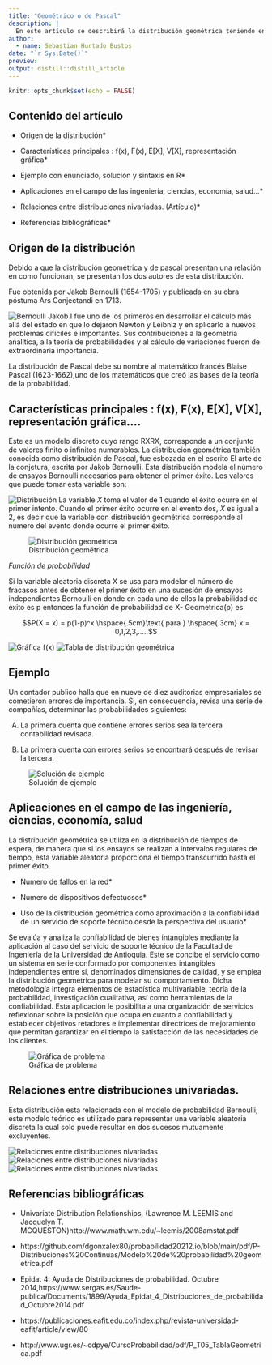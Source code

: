 ```yaml
---
title: "Geométrico o de Pascal"
description: |
  En este artículo se describirá la distribución geométrica teniendo en cuenta cinco aspectos.
author:
  - name: Sebastian Hurtado Bustos 
date: "`r Sys.Date()`"
preview: 
output: distill::distill_article
---
```


```r
knitr::opts_chunk$set(echo = FALSE)
```

## Contenido del artículo

* Origen de la distribución*

* Características principales : f(x), F(x), E[X], V[X], representación gráfica*

* Ejemplo con enunciado, solución y sintaxis en R*

* Aplicaciones en el campo de las ingeniería, ciencias, economía, salud…*

* Relaciones entre distribuciones nivariadas. (Artículo)*

* Referencias bibliográficas*

## Origen de la distribución

Debido a que la distribución geométrica y de pascal presentan una relación en como funcionan, se presentan los dos autores de esta distribución. 

Fue obtenida por Jakob Bernoulli (1654-1705) y publicada en su obra póstuma Ars Conjectandi en 1713.

![Bernoulli](JB1.jpg)
Jakob I fue uno de los primeros en desarrollar el cálculo más allá del estado en que lo dejaron Newton y Leibniz y en aplicarlo a nuevos problemas difíciles e importantes. Sus contribuciones a la geometría analítica, a la teoría de probabilidades y al cálculo de variaciones fueron de extraordinaria importancia.

La distribución de Pascal debe su nombre al matemático francés Blaise Pascal (1623-1662),uno de los matemáticos que creó las bases de la teoría de la probabilidad.


## Características principales : f(x), F(x), E[X], V[X], representación gráfica….

Este es un modelo discreto cuyo rango RXRX, corresponde a un conjunto de valores finito o infinitos numerables.
La distribución geométrica también conocida como distribución de Pascal, fue esbozada en el escrito El arte de la conjetura, escrita por Jakob Bernoulli. Esta distribución modela el número de ensayos Bernoulli necesarios para obtener el primer éxito. Los valores que puede tomar esta variable son:


![Distribución](i8.png)
La variable $X$ toma el valor de $1$ cuando el éxito ocurre en el primer intento. Cuando el primer éxito ocurre en el evento dos, $X$ es igual a $2$, es decir que la variable con distribución geométrica corresponde al número del evento donde ocurre el primer éxito.

![Distribución geométrica](i7.png)


*Función de probabilidad*

Si la variable aleatoria discreta X se usa para modelar el número de fracasos antes de obtener el primer éxito en una sucesión de ensayos independientes Bernoulli en donde en cada uno de ellos la probabilidad de éxito es p entonces la función de probabilidad de X- Geometrica(p) es

$$P(X = x) = p(1-p)^x \hspace{.5cm}\text{ para }  \hspace{.3cm} x = 0,1,2,3,.....$$

![Gráfica f(x)](i10.jpg)
![Tabla de distribución geométrica](i11.png)


## Ejemplo 

Un contador publico halla que en nueve de diez auditorias empresariales se cometieron errores de importancia. Si, en consecuencia, revisa una serie de compañías, determinar las probabilidades siguientes:

A)	La primera cuenta que contiene errores serios sea la tercera contabilidad revisada.

B)	La primera cuenta con errores serios se encontrará después de revisar la tercera.

![Solución de ejemplo](i6.png)


## Aplicaciones en el campo de las ingeniería, ciencias, economía, salud


La distribución geométrica se utiliza en la distribución de tiempos de espera, de manera que si los ensayos se realizan a intervalos regulares de tiempo, esta variable aleatoria proporciona el tiempo transcurrido hasta el primer éxito.

* Numero de fallos en la red*


* Numero de dispositivos defectuosos*


* Uso de la distribución geométrica como aproximación a la confiabilidad de un servicio de soporte técnico desde la perspectiva del usuario*

Se evalúa y analiza la confiabilidad de bienes intangibles mediante la aplicación al caso del servicio de soporte técnico de la Facultad de Ingeniería de la Universidad de Antioquia. Este se concibe el servicio como un sistema en serie conformado por componentes intangibles independientes entre sí, denominados dimensiones de calidad, y se emplea la distribución geométrica para modelar su comportamiento. Dicha metodología integra elementos de estadística multivariable, teoría de la probabilidad, investigación cualitativa, así como herramientas de la confiabilidad. Esta aplicación le posibilita a una organización de servicios reflexionar sobre la posición que ocupa en cuanto a confiabilidad y establecer objetivos retadores e implementar directrices de mejoramiento que permitan garantizar en el tiempo la satisfacción de las necesidades de los clientes. 

![Gráfica de problema](i5.png)


## Relaciones entre distribuciones univariadas.

Esta distribución esta relacionada con el modelo de probabilidad Bernoulli, este modelo teórico es utilizado para representar una variable aleatoria discreta la cual solo puede resultar en dos sucesos mutuamente excluyentes.

![Relaciones entre distribuciones nivariadas](Imagen3.png)
![Relaciones entre distribuciones nivariadas](poster.png)
![Relaciones entre distribuciones nivariadas](Imagen4.png)

## Referencias bibliográficas

- Univariate Distribution Relationships, (Lawrence M. LEEMIS and Jacquelyn T. MCQUESTON)http://www.math.wm.edu/~leemis/2008amstat.pdf

- https://github.com/dgonxalex80/probabilidad20212.io/blob/main/pdf/P-Distribuciones%20Continuas/Modelo%20de%20probabilidad%20geometrica.pdf

- Epidat 4: Ayuda de Distribuciones de probabilidad. Octubre 2014,https://www.sergas.es/Saude-publica/Documents/1899/Ayuda_Epidat_4_Distribuciones_de_probabilidad_Octubre2014.pdf

- https://publicaciones.eafit.edu.co/index.php/revista-universidad-eafit/article/view/80

- http://www.ugr.es/~cdpye/CursoProbabilidad/pdf/P_T05_TablaGeometrica.pdf